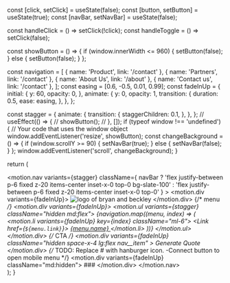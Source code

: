 
  const [click, setClick] = useState(false);
  const [button, setButton] = useState(true);
  const [navBar, setNavBar] = useState(false);

  const handleClick = () => setClick(!click);
  const handleToggle = () => setClick(false);

  const showButton = () => {
    if (window.innerWidth <= 960) {
      setButton(false);
    } else {
      setButton(false);
    }
  };

  const navigation = [
    { name: 'Product', link: '/contact' },
    { name: 'Partners', link: '/contact' },
    { name: 'About Us', link: '/about' },
    { name: 'Contact us', link: '/contact' },
  ];
  const easing = [0.6, -0.5, 0.01, 0.99];
  const fadeInUp = {
    initial: {
      y: 60,
      opacity: 0,
    },
    animate: {
      y: 0,
      opacity: 1,
      transition: {
        duration: 0.5,
        ease: easing,
      },
    },
  };

  const stagger = {
    animate: {
      transition: {
        staggerChildren: 0.1,
      },
    },
  };
  // useEffect(() => {
  //   showButton();
  // }, []);
  if (typeof window !== 'undefined') {
    // Your code that uses the window object
    window.addEventListener('resize', showButton);
    const changeBackground = () => {
      if (window.scrollY >= 90) {
        setNavBar(true);
      } else {
        setNavBar(false);
      }
    };
    window.addEventListener('scroll', changeBackground);
  }

  return (
    <div
      initial="initial"
      animate="animate"
      className="xl:container text-slate-300 xl:mx-auto transition-transform duration-500 ease-out "
    >
      <motion.nav
        variants={stagger}
        className={
          navBar
            ? 'flex justify-between p-6 fixed z-20  items-center inset-x-0 top-0 bg-slate-100'
            : 'flex justify-between p-6 fixed z-20 items-center inset-x-0 top-0'
        }
      >
        <motion.div variants={fadeInUp}>
          <Image
            src="/images/B_B.png"
            alt="logo of bryan and beckley"
            width={42}
            height={45}
          />
        </motion.div>
        {/* menu */}
        <motion.div variants={fadeInUp}>
          <motion.ul variants={stagger} className="hidden md:flex">
            {navigation.map((menu, index) => (
              <motion.li variants={fadeInUp} key={index} className="ml-6">
                <Link href={`${menu.link}`}>
                  <a
                    href={menu.link}
                    className="text-lg hover:border-b-4 pb-2  text-zinc-800"
                  >
                    {menu.name}
                  </a>
                </Link>
              </motion.li>
            ))}
          </motion.ul>
        </motion.div>
        {/* CTA */}
        <motion.div
          variants={fadeInUp}
          className="hidden space-x-4 lg:flex nav__item"
        >
          <Link href="/">
            <a className="px-6 py-2 bg-[#620D66] rounded hover:rounded-full">
              Generate Quote
            </a>
          </Link>
          <ThemeChanger />
        </motion.div>
        {/* TODO: Replace # with hanburger icon.
                -Connect button to open mobile menu  */}
        <motion.div variants={fadeInUp} className="md:hidden">
          ###
        </motion.div>
      </motion.nav>
    </div>
  );
}
